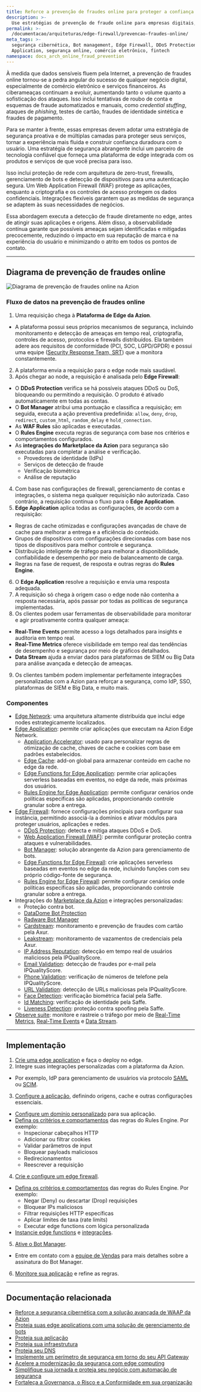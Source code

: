```yaml
---
title: Reforce a prevenção de fraudes online para proteger a confiança nos negócios digitais
description: >-
  Use estratégias de prevenção de fraude online para empresas digitais, incluindo medidas de segurança, tecnologias e melhores práticas para proteção contra ameaças cibernéticas.
permalink: >-
  /documentacao/arquiteturas/edge-firewall/prevencao-fraudes-online/
meta_tags: >-
  segurança cibernética, Bot management, Edge Firewall, DDoS Protection, Web Application Firewall, Edge
  Application, segurança online, comércio eletrônico, fintech
namespace: docs_arch_online_fraud_prevention
---
```


À medida que dados sensíveis fluem pela Internet, a prevenção de fraudes online tornou-se a pedra angular do sucesso de qualquer negócio digital, especialmente de comércio eletrônico e serviços financeiros. As ciberameaças continuam a evoluir, aumentando tanto o volume quanto a sofisticação dos ataques. Isso inclui tentativas de roubo de conta e esquemas de fraude automatizados e manuais, como *credential stuffing*, ataques de *phishing*, testes de cartão, fraudes de identidade sintética e fraudes de pagamento.

Para se manter à frente, essas empresas devem adotar uma estratégia de segurança proativa e de múltiplas camadas para proteger seus serviços, tornar a experiência mais fluida e construir confiança duradoura com o usuário. Uma estratégia de segurança abrangente inclui um parceiro de tecnologia confiável que forneça uma plataforma de edge integrada com os produtos e serviços de que você precisa para isso.

Isso inclui proteção de rede com arquitetura de zero-trust, firewalls, gerenciamento de bots e detecção de dispositivos para uma autenticação segura. Um Web Application Firewall (WAF) protege as aplicações, enquanto a criptografia e os controles de acesso protegem os dados confidenciais. Integrações flexíveis garantem que as medidas de segurança se adaptem às suas necessidades de negócios.

Essa abordagem executa a detecção de fraude diretamente no edge, antes de atingir suas aplicações e origens. Além disso, a observabilidade contínua garante que possíveis ameaças sejam identificadas e mitigadas precocemente, reduzindo o impacto em sua reputação de marca e na experiência do usuário e minimizando o atrito em todos os pontos de contato.

---

## Diagrama de prevenção de fraudes online

![Diagrama de prevenção de fraudes online na Azion](/assets/docs/images/uploads/online-fraud-prevention-architecture.png)

### Fluxo de datos na prevenção de fraudes online

1. Uma requisição chega à **Plataforma de Edge da Azion**. 
- A plataforma possui seus próprios mecanismos de segurança, incluindo monitoramento e detecção de ameaças em tempo real, criptografia, controles de acesso, protocolos e firewalls distribuídos. Ela também adere aos requisitos de conformidade (PCI, SOC, LGPD/GPDR) e possui uma equipe ([Security Response Team, SRT](/pt-br/documentacao/servicos/security-response-team/)) que a monitora constantemente.  
2. A plataforma envia a requisição para o edge node mais saudável.
3. Após chegar ao node, a requisição é analisada pelo **Edge Firewall**:
- O **DDoS Protection** verifica se há possíveis ataques DDoS ou DoS, bloqueando ou permitindo a requisição. O produto é ativado automaticamente em todas as contas.
- O **Bot Manager** atribui uma pontuação e classifica a requisição; em seguida, executa a ação preventiva predefinida: `allow`, `deny`, `drop`, `redirect`, `custom_html`, `random_delay` e `hold_connection`.
- As **WAF Rules** são aplicadas e executadas.
- O **Rules Engine** executa regras de segurança com base nos critérios e comportamentos configurados.
- As **integrações do Marketplace da Azion** para segurança são executadas para completar a análise e verificação.
  - Provedores de identidade (IdPs)  
  - Serviços de detecção de fraude
  - Verificação biométrica 
  - Análise de reputação
4. Com base nas configurações de firewall, gerenciamento de contas e integrações, o sistema nega qualquer requisição não autorizada. Caso contrário, a requisição continua o fluxo para o **Edge Application**.
5. **Edge Application** aplica todas as configurações, de acordo com a requisição:
- Regras de cache otimizadas e configurações avançadas de chave de cache para melhorar a entrega e a eficiência do conteúdo.
- Grupos de dispositivos com configurações direcionadas com base nos tipos de dispositivos para melhor controle e segurança.
- Distribuição inteligente de tráfego para melhorar a disponibilidade, confiabilidade e desempenho por meio de balanceamento de carga.
- Regras na fase de request, de resposta e outras regras do **Rules Engine**.
6. O **Edge Application** resolve a requisição e envia uma resposta adequada.
7. A requisição só chega à origem caso o edge node não contenha a resposta necessária, após passar por todas as políticas de segurança implementadas.
8. Os clientes podem usar ferramentas de observabilidade para monitorar e agir proativamente contra qualquer ameaça:
- **Real-Time Events** permite acesso a logs detalhados para insights e auditoria em tempo real.
- **Real-Time Metrics** oferece visibilidade em tempo real das tendências de desempenho e segurança por meio de gráficos detalhados.  
- **Data Stream** ajuda a enviar dados para plataformas de SIEM ou Big Data para análise avançada e detecção de ameaças.
9. Os clientes também podem implementar perfeitamente integrações personalizadas com a Azion para reforçar a segurança, como IdP, SSO,  plataformas de SIEM e Big Data, e muito mais.

### Componentes

- [Edge Network](https://www.azion.com/pt-br/produtos/nossa-rede/): uma arquitetura altamente distribuída que inclui edge nodes estrategicamente localizados.
- [Edge Application](/pt-br/documentacao/produtos/build/edge-application/): permite criar aplicações que executam na Azion Edge Network.
  - [Application Accelerator](/pt-br/documentacao/produtos/build/edge-application/application-accelerator/): usado para personalizar regras de otimização de cache, chaves de cache e cookies com base em padrões estabelecidos.
  - [Edge Cache](/pt-br/documentacao/produtos/build/edge-application/edge-cache/): add-on global para armazenar conteúdo em cache no edge da rede.
  - [Edge Functions for Edge Application](/pt-br/documentacao/produtos/build/edge-application/edge-functions/): permite criar aplicações serverless baseadas em eventos, no edge da rede, mais próximas dos usuários.
  - [Rules Engine for Edge Application](/pt-br/documentacao/produtos/build/edge-application/rules-engine/):  permite configurar cenários onde políticas específicas são aplicadas, proporcionando controle granular sobre a entrega.  
- [Edge Firewall](/pt-br/documentacao/produtos/secure/edge-firewall/): fornece configurações principais para configurar sua instância, permitindo associá-la a domínios e ativar módulos para proteger usuários, aplicações e redes.
  - [DDoS Protection](/pt-br/documentacao/produtos/secure/edge-firewall/ddos-protection/): detecta e mitiga ataques DDoS e DoS.
  - [Web Application Firewall (WAF)](/pt-br/documentacao/produtos/secure/edge-firewall/web-application-firewall/): permite configurar proteção contra ataques e vulnerabilidades.
  - [Bot Manager](/pt-br/documentacao/produtos/secure/edge-firewall/bot-manager/): solução abrangente da Azion para gerenciamento de bots.
  - [Edge Functions for Edge Firewall](/pt-br/documentacao/produtos/secure/edge-firewall/edge-functions/):  crie aplicações serverless baseadas em eventos no edge da rede, incluindo funções com seu próprio código-fonte de segurança.
  - [Rules Engine for Edge Firewall](/pt-br/documentacao/produtos/secure/edge-firewall/rules-engine/): permite configurar cenários onde políticas específicas são aplicadas, proporcionando controle granular sobre a entrega.
- Integrações do [Marketplace da Azion](/pt-br/documentacao/produtos/marketplace/) e integrações personalizadas:
   - Proteção contra bot.
    - [DataDome Bot Protection](https://console.azion.com/marketplace/solution/datadome/bot-protection)
    - [Radware Bot Manager](https://console.azion.com/marketplace/solution/radware/bot-manager)
  - [Cardstream](https://console.azion.com/marketplace/solution/axur/cardstream): monitoramento e prevenção de fraudes com cartão pela Axur.
  - [Leakstream](https://console.azion.com/marketplace/solution/axur/leakstream): monitoramento de vazamentos de credenciais pela Axur.
  - [IP Address Reputation](https://console.azion.com/marketplace/solution/ipqualityscore/ip-address-reputation): detecção em tempo real de usuários maliciosos pela IPQualityScore.
  - [Email Validation](https://console.azion.com/marketplace/solution/ipqualityscore/email-validation): detecção de fraudes por e-mail pela IPQualityScore.
  - [Phone Validation](https://console.azion.com/marketplace/solution/ipqualityscore/phone-validation): verificação de números de telefone pela IPQualityScore.
  - [URL Validation](https://console.azion.com/marketplace/solution/ipqualityscore/url-validation): detecção de URLs maliciosas pela IPQualityScore.
  - [Face Detection](https://console.azion.com/marketplace/solution/saffe/face-detection): verificação biométrica facial pela Saffe.
  - [Id Matching](https://console.azion.com/marketplace/solution/saffe/id-matching): verificação de identidade pela Saffe.
  - [Liveness Detection](https://console.azion.com/marketplace/solution/saffe/liveness-detection): proteção contra spoofing pela Saffe.
- [Observe suite](/pt-br/documentacao/produtos/observe/visao-geral/): monitore e rastreie o tráfego por meio de [Real-Time Metrics](/pt-br/documentacao/produtos/observe/real-time-metrics/), [Real-Time Events](/pt-br/documentacao/produtos/observe/real-time-events/) e [Data Stream](/pt-br/documentacao/produtos/observe/data-stream/).

---

## Implementação

1. [Crie uma edge application](/pt-br/documentacao/produtos/guias/build/criar-uma-aplicacao/) e faça o deploy no edge.
2. Integre suas integrações personalizadas com a plataforma da Azion.
- Por exemplo, IdP para gerenciamento de usuários via protocolo [SAML](/pt-br/documentacao/produtos/guias/sso-google-saml/) ou [SCIM](/pt-br/documentacao/produtos/guias/microsoft-entra-provisionamento-automatizado-de-usuarios/).
3. [Configure a aplicação](/pt-br/documentacao/produtos/guias/build/definir-configuracoes-principais/), definindo origens, cache e outras configurações essenciais.
- [Configure um domínio personalizado](/pt-br/documentacao/produtos/build/edge-application/domains/) para sua aplicação.
- [Defina os critérios e comportamentos](/pt-br/documentacao/produtos/build/edge-application/rules-engine/) das regras do Rules Engine. Por exemplo:
  - Inspecionar cabeçalhos HTTP
  - Adicionar ou filtrar cookies
  - Validar parâmetros de input
  - Bloquear payloads maliciosos
  - Redirecionamentos
  - Reescrever a requisição
4. [Crie e configure um edge firewall](/pt-br/documentacao/produtos/guias/secure/edge-firewall-definir-main-settings/).
- [Defina os critérios e comportamentos](/pt-br/documentacao/produtos/guias/secure/instanciar-edge-functions/) das regras do Rules Engine. Por exemplo:
  - Negar (Deny) ou descartar (Drop) requisições
  - Bloquear IPs maliciosos
  - Filtrar requisições HTTP específicas
  - Aplicar limites de taxa (rate limits)
  - Executar edge functions com lógica personalizada
- [Instancie edge functions](/pt-br/documentacao/produtos/guias/secure/instanciar-edge-functions/) e [integrações](/pt-br/documentacao/produtos/marketplace/integracoes/#edge-firewall-functions).
5. [Ative o Bot Manager](/pt-br/documentacao/produtos/secure/edge-firewall/bot-manager/).
- Entre em contato com a [equipe de Vendas](https://www.azion.com/pt-br/contate-vendas/) para mais detalhes sobre a assinatura do Bot Manager.
6. [Monitore sua aplicação](/pt-br/documentacao/produtos/observe/monitorar-aplicacoes/) e refine as regras.

---

## Documentação relacionada

- [Reforce a segurança cibernética com a solução avançada de WAAP da Azion](/pt-br/documentacao/arquiteturas/edge-firewall/web-application-and-api-protection-waap/)
- [Proteja suas edge applications com uma solução de gerenciamento de bots](/pt-br/documentacao/arquiteturas/gerenciamento-de-bots/proteja-edge-applications-com-bot-management/)
- [Proteja sua aplicação](/pt-br/documentacao/produtos/secure/proteja-aplicacao/)
- [Proteja sua infraestrutura](/pt-br/documentacao/produtos/secure/proteja-infraestrutura/)
- [Proteja seu DNS](/pt-br/documentacao/produtos/secure/proteja-dns/)
- [Implemente um perímetro de segurança em torno do seu API Gateway](/pt-br/documentacao/arquiteturas/api-gateways/implementar-seguranca-api-gateways/)
- [Acelere a modernização da segurança com edge computing](/pt-br/documentacao/arquiteturas/modernizacao-da-seguranca/modernizacao-da-seguranca-com-edge-computing/)
- [Simplifique sua jornada e proteja seu negócio com automação de segurança](/pt-br/documentacao/arquiteturas/automacao-da-seguranca/automacao-da-seguranca-com-edge-computing/)
- [Fortaleça a Governança, o Risco e a Conformidade em sua organização](/pt-br/documentacao/arquiteturas/compliance/governanca-risco-conformidade/)
